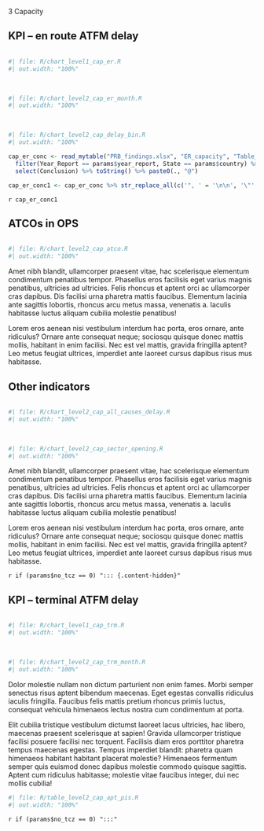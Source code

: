 [3 Capacity]{class="fakeh1"}

::: {#container-cap style="clear: both"}

## KPI – en route ATFM delay

<!-- empty line to ensure next heading leaves enough space -->
<div style="height: 1px"></div>

:::: {#chart-cap class="mychart"}
```r
#| file: R/chart_level1_cap_er.R
#| out.width: "100%"
```

<br>

```r
#| file: R/chart_level2_cap_er_month.R
#| out.width: "100%"
```
<br>

```r
#| file: R/chart_level2_cap_delay_bin.R
#| out.width: "100%"
```

::::

:::: {#concl-cap}
```r
cap_er_conc <- read_mytable("PRB_findings.xlsx", "ER_capacity", "Table_Findings_ER_capacity") %>% 
  filter(Year_Report == params$year_report, State == params$country) %>% 
  select(Conclusion) %>% toString() %>% paste0(., "@")

cap_er_conc1 <- cap_er_conc %>% str_replace_all(c('", ' = '\n\n', '\"' = '', '\n\n\n' = '\n\n')) %>% str_replace(fixed('c('), '') %>%  str_replace(fixed(')@'), '\n') 
```

`r cap_er_conc1`
::::
:::

::: {#container-cap-atco style="clear: both"}

## ATCOs in OPS
<!-- empty line to ensure next heading leaves enough space -->
<div style="height: 1px"></div>

:::: {#chart-cap-atco class="mychart"}

```r
#| file: R/chart_level2_cap_atco.R
#| out.width: "100%"
```

::::

:::: {#concl-cap-atco}
Amet nibh blandit, ullamcorper praesent vitae, hac scelerisque elementum condimentum penatibus tempor. Phasellus eros facilisis eget varius magnis
penatibus, ultricies ad ultricies. Felis rhoncus et aptent orci ac ullamcorper cras dapibus. Dis facilisi urna pharetra mattis faucibus. Elementum
lacinia ante sagittis lobortis, rhoncus arcu metus massa, venenatis a. Iaculis habitasse luctus aliquam cubilia molestie penatibus!

Lorem eros aenean nisi vestibulum interdum hac porta, eros ornare, ante ridiculus? Ornare ante consequat neque; sociosqu quisque donec mattis
mollis, habitant in enim facilisi. Nec est vel mattis, gravida fringilla aptent? Leo metus feugiat ultrices, imperdiet ante laoreet cursus dapibus
risus mus habitasse.
::::
:::

::: {#container-cap-other style="clear: both"}

## Other indicators
<!-- empty line to ensure next heading leaves enough space -->
<div style="height: 1px"></div>

:::: {#chart-cap-other class="mychart"}

```r
#| file: R/chart_level2_cap_all_causes_delay.R
#| out.width: "100%"
```

<br>

```r
#| file: R/chart_level2_cap_sector_opening.R
#| out.width: "100%"
```


::::

:::: {#concl-cap-other}
Amet nibh blandit, ullamcorper praesent vitae, hac scelerisque elementum condimentum penatibus tempor. Phasellus eros facilisis eget varius magnis
penatibus, ultricies ad ultricies. Felis rhoncus et aptent orci ac ullamcorper cras dapibus. Dis facilisi urna pharetra mattis faucibus. Elementum
lacinia ante sagittis lobortis, rhoncus arcu metus massa, venenatis a. Iaculis habitasse luctus aliquam cubilia molestie penatibus!

Lorem eros aenean nisi vestibulum interdum hac porta, eros ornare, ante ridiculus? Ornare ante consequat neque; sociosqu quisque donec mattis
mollis, habitant in enim facilisi. Nec est vel mattis, gravida fringilla aptent? Leo metus feugiat ultrices, imperdiet ante laoreet cursus dapibus
risus mus habitasse.
::::
:::

`r if (params$no_tcz == 0) "::: {.content-hidden}"`

:::: {#container-cap style="clear: both"}

## KPI – terminal ATFM delay

<!-- empty line to ensure next heading leaves enough space -->
<div style="height: 1px"></div>

::::: {#chart-cap class="mychart"}

```r
#| file: R/chart_level1_cap_trm.R
#| out.width: "100%"
```

<br>

```r
#| file: R/chart_level2_cap_trm_month.R
#| out.width: "100%"
```
:::::

::::: {#concl-cap-trm}
Dolor molestie nullam non dictum parturient non enim fames. Morbi semper senectus risus aptent bibendum maecenas. Eget egestas convallis ridiculus
iaculis fringilla. Faucibus felis mattis pretium rhoncus primis luctus, consequat vehicula himenaeos lectus nostra cum condimentum at porta.

Elit cubilia tristique vestibulum dictumst laoreet lacus ultricies, hac libero, maecenas praesent scelerisque at sapien! Gravida ullamcorper
tristique facilisi posuere facilisi nec torquent. Facilisis diam eros porttitor pharetra tempus maecenas egestas. Tempus imperdiet blandit:
pharetra quam himenaeos habitant habitant placerat molestie? Himenaeos fermentum semper quis euismod donec dapibus molestie commodo quisque
sagittis. Aptent cum ridiculus habitasse; molestie vitae faucibus integer, dui nec mollis cubilia!
:::::
::::

:::: {#container-cap-other style="clear: both"}

::::: {#table-cap-apt-pis}

```r
#| file: R/table_level2_cap_apt_pis.R
#| out.width: "100%"
```

<!-- ![](images/{{< var doc.year_report >}}/{{< var doc.country >}}/cap_trm_4.png) -->

:::::
::::

`r if (params$no_tcz == 0) ":::"`
